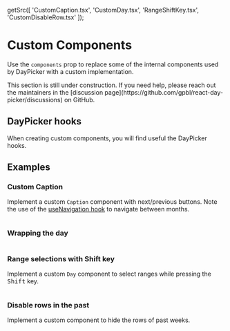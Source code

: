 
  getSrc([
    'CustomCaption.tsx',
    'CustomDay.tsx',
    'RangeShiftKey.tsx',
    'CustomDisableRow.tsx'
  ]);

# Custom Components

Use the `components` prop to replace some of the internal components used by DayPicker with a custom implementation.


<Callout emoji="🚧">
  This section is still under construction. If you need help, please reach out
  the maintainers in the [discussion
  page](https://github.com/gpbl/react-day-picker/discussions) on GitHub.
</Callout>

## DayPicker hooks

When creating custom components, you will find useful the DayPicker hooks.

## Examples

### Custom Caption

Implement a custom `Caption` component with next/previous buttons. Note the use of the [useNavigation hook](/api/functions/useNavigation) to navigate between months.

```include-example filename="CustomCaption.tsx"

```

### Wrapping the day

```include-example filename="CustomDay.tsx"

```

### Range selections with Shift key

Implement a custom `Day` component to select ranges while pressing the <kbd>Shift</kbd> key.

```include-example filename="RangeShiftKey.tsx"

```

### Disable rows in the past

Implement a custom component to hide the rows of past weeks.

```include-example filename="CustomDisableRow.tsx"

```
